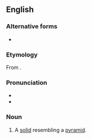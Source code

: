 ==English==

===Alternative forms===
* {{l|en|pyramoid}}

===Etymology===
From {{suffix|en|pyramid|oid}}.

===Pronunciation===
* {{IPA|en|/pɪˈɹæmɪdɔɪd/}}
* {{audio|en|LL-Q1860 (eng)-Vealhurl-pyramidoid.wav|Audio (UK)}}

===Noun===
{{en-noun}}

# {{lb|en|geometry}} A [[solid]] resembling a [[pyramid]].